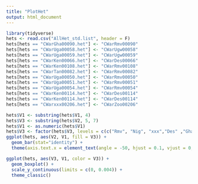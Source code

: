 ---
title: "PlotHet"
output: html_document
---

```{r}
library(tidyverse)
hets <- read.csv("AllHet_std.list", header = F)
hets[hets == "CWarGha00090.het"] <- "CWarRmv00090"
hets[hets == "CWarUga00058.het"] <- "CWarUgw00058"
hets[hets == "CWarUga00059.het"] <- "CWarUgw00059"
hets[hets == "CWarKen00066.het"] <- "CWarDes00066"
hets[hets == "CWarKen00108.het"] <- "CWarRmv00108"
hets[hets == "CWarTan00082.het"] <- "CWarRmv00082"
hets[hets == "CWarUga00050.het"] <- "CWarRmv00050"
hets[hets == "CWarUga00051.het"] <- "CWarRmv00051"
hets[hets == "CWarUga00054.het"] <- "CWarRmv00054"
hets[hets == "CWarKen00114.het"] <- "CWarDes00114"
hets[hets == "CWarKen00114.het"] <- "CWarDes00114"
hets[hets == "CWarxxx00206.het"] <- "CWarZoo00206"

hets$V1 <- substring(hets$V1, 4)
hets$V3 <- substring(hets$V2, 5, 7)
hets$V1 <- as.numeric(hets$V1)
hets$V3 <- factor(hets$V3, levels = c(c("Rmv", "Nig", "xxx","Des" ,"Gha", "Ken", "Uga", "Ugw", "Tan", "Zam", "Zim", "Nam"))) #order from phylogeographical history
ggplot(hets, aes(V2, V1, fill = V3)) + 
  geom_bar(stat="identity") +
  theme(axis.text.x = element_text(angle = -50, hjust = 0.1, vjust = 0, size = 10))

ggplot(hets, aes(V3, V1, color = V3)) +
  geom_boxplot() +
  scale_y_continuous(limits = c(0, 0.004)) +
  theme_classic()
```

